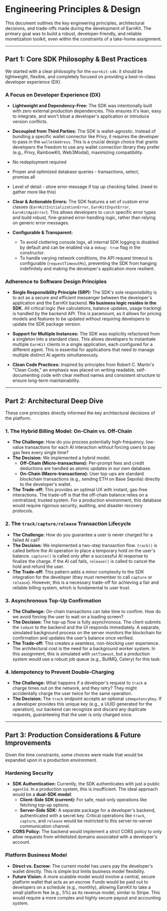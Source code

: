 
# Engineering Principles & Design

This document outlines the key engineering principles, architectural decisions, and trade-offs made during the development of EarnKit. The primary goal was to build a robust, developer-friendly, and reliable monetization toolkit, even within the constraints of a take-home assignment.

---

## Part 1: Core SDK Philosophy & Best Practices

We started with a clear philosophy for the `earnkit-sdk`: it should be lightweight, flexible, and completely focused on providing a best-in-class developer experience (DX).

### A Focus on Developer Experience (DX)

- **Lightweight and Dependency-Free:** The SDK was intentionally built with zero external production dependencies. This ensures it's lean, easy to integrate, and won't bloat a developer's application or introduce version conflicts.

- **Decoupled from Third Parties:** The SDK is wallet-agnostic. Instead of bundling a specific wallet connector like Privy, it requires the developer to pass in the `walletAddress`. This is a crucial design choice that grants developers the freedom to use any wallet connection library they prefer (e.g., Privy, RainbowKit, Web3Modal), maximizing compatibility.

- No redeployment required

- Proper and optimized database queries - transactions, select, promise.all

- Level of detail - store error message if top up checking failed. (need to gather more like this)

- **Clear & Actionable Errors:** The SDK features a set of custom error classes (`EarnKitInitializationError`, `EarnKitInputError`, `EarnKitApiError`). This allows developers to `catch` specific error types and build robust, fine-grained error-handling logic, rather than relying on generic error messages.

- **Configurable & Transparent:**
    - To avoid cluttering console logs, all internal SDK logging is disabled by default and can be enabled via a `debug: true` flag in the constructor.
    - To handle varying network conditions, the API request timeout is configurable (`requestTimeoutMs`), preventing the SDK from hanging indefinitely and making the developer's application more resilient.

### Adherence to Software Design Principles

- **Single Responsibility Principle (SRP):** The SDK's sole responsibility is to act as a secure and efficient messenger between the developer's application and the EarnKit backend. **No business logic resides in the SDK.** All critical logic (fee calculations, balance updates, usage tracking) is handled by the backend API. This is paramount, as it allows for pricing models and features to be updated without requiring developers to update the SDK package version.

- **Support for Multiple Instances:** The SDK was explicitly refactored from a singleton into a standard class. This allows developers to instantiate multiple `EarnKit` clients in a single application, each configured for a different agent. This is essential for applications that need to manage multiple distinct AI agents simultaneously.

- **Clean Code Practices:** Inspired by principles from Robert C. Martin's "Clean Code," an emphasis was placed on writing readable, self-documenting code with clear method names and consistent structure to ensure long-term maintainability.

---

## Part 2: Architectural Deep Dive

These core principles directly informed the key architectural decisions of the platform.

### 1. The Hybrid Billing Model: On-Chain vs. Off-Chain

- **The Challenge:** How do you process potentially high-frequency, low-value transactions for each AI interaction without forcing users to pay gas fees every single time?
- **The Decision:** We implemented a hybrid model.
    - **Off-Chain (Micro-transactions):** Per-prompt fees and credit deductions are handled as atomic updates in our own database.
    - **On-Chain (Macro-transactions):** User top-ups are standard blockchain transactions (e.g., sending ETH on Base Sepolia) directly to the developer's wallet.
- **The Trade-off:** This provides an optimal UX with instant, gas-free interactions. The trade-off is that the off-chain balance relies on a centralized, trusted system. For a production environment, this database would require rigorous security, auditing, and disaster recovery protocols.

### 2. The `track/capture/release` Transaction Lifecycle

- **The Challenge:** How do you guarantee a user is never charged for a failed AI call?
- **The Decision:** We implemented a two-step transaction flow. `track()` is called before the AI operation to place a temporary hold on the user's balance. `capture()` is called only after a successful AI response to finalize the charge. If the AI call fails, `release()` is called to cancel the hold and refund the user.
- **The Trade-off:** This pattern adds a minor complexity to the SDK integration for the developer (they must remember to call `capture` or `release`). However, this is a necessary trade-off for achieving a fair and reliable billing system, which is fundamental to user trust.

### 3. Asynchronous Top-Up Confirmation

- **The Challenge:** On-chain transactions can take time to confirm. How do we avoid forcing the user to wait on a loading screen?
- **The Decision:** The top-up flow is fully asynchronous. The client submits the `txHash` to the backend and the UI responds immediately. A separate, simulated background process on the server monitors the blockchain for confirmation and updates the user's balance once verified.
- **The Trade-off:** This creates a seamless, non-blocking user experience. The architectural cost is the need for a background worker system. In this assignment, this is simulated with `setTimeout`, but a production system would use a robust job queue (e.g., BullMQ, Celery) for this task.

### 4. Idempotency to Prevent Double-Charging

- **The Challenge:** What happens if a developer's request to `track` a charge times out on the network, and they retry? They might accidentally charge the user twice for the same operation.
- **The Decision:** The `track` endpoint accepts an optional `idempotencyKey`. If a developer provides this unique key (e.g., a UUID generated for the operation), our backend can recognize and discard any duplicate requests, guaranteeing that the user is only charged once.

---

## Part 3: Production Considerations & Future Improvements

Given the time constraints, some choices were made that would be expanded upon in a production environment.

### Hardening Security

- **SDK Authentication:** Currently, the SDK authenticates with just a public `agentId`. In a production system, this is insufficient. The ideal approach would be a **dual-SDK model**:
    - **Client-Side SDK (current):** For safe, read-only operations like fetching top-up options.
    - **Server-Side SDK:** A separate package for a developer's backend, authenticated with a secret key. Critical operations like `track`, `capture`, and `release` would be restricted to this server-to-server communication channel.
- **CORS Policy:** The backend would implement a strict CORS policy to only allow requests from whitelisted domains associated with a developer's account.

### Platform Business Model

- **Direct vs. Escrow:** The current model has users pay the developer's wallet directly. This is simple but limits business model flexibility.
- **Future Vision:** A more scalable model would involve a central, secure platform wallet that acts as an escrow. Funds would be paid out to developers on a schedule (e.g., monthly), allowing EarnKit to take a small platform fee (e.g., 5%) as its revenue model, similar to Stripe. This would require a more complex and highly secure payout and accounting system. 